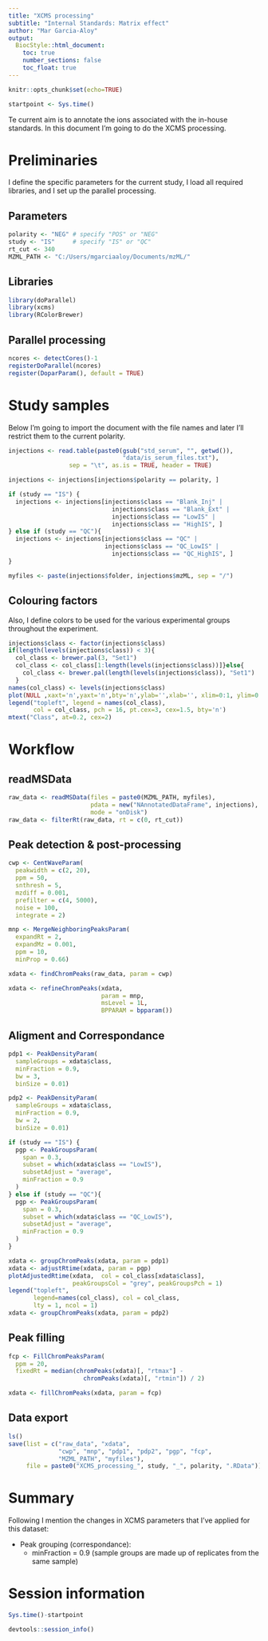 ```yaml
---
title: "XCMS processing"
subtitle: "Internal Standards: Matrix effect"
author: "Mar Garcia-Aloy"
output: 
  BiocStyle::html_document:
    toc: true
    number_sections: false
    toc_float: true
---
```



```r
knitr::opts_chunk$set(echo=TRUE)

startpoint <- Sys.time()
```


Te current aim is to annotate the ions associated with the in-house 
standards. In this document I'm going to do the XCMS processing.   

# Preliminaries
I define the specific parameters for the current study, I load all 
required libraries, and I set up the parallel processing.

## Parameters
```r
polarity <- "NEG" # specify "POS" or "NEG"
study <- "IS"     # specify "IS" or "QC"
rt_cut <- 340
MZML_PATH <- "C:/Users/mgarciaaloy/Documents/mzML/"
```

## Libraries
```r
library(doParallel)
library(xcms)
library(RColorBrewer)
```

## Parallel processing
```r
ncores <- detectCores()-1
registerDoParallel(ncores)
register(DoparParam(), default = TRUE)
```


# Study samples
Below I'm going to import the document with the file names and later I'll 
restrict them to the current polarity.  

```r
injections <- read.table(paste0(gsub("std_serum", "", getwd()), 
                                "data/is_serum_files.txt"), 
                 sep = "\t", as.is = TRUE, header = TRUE)

injections <- injections[injections$polarity == polarity, ]

if (study == "IS") {
  injections <- injections[injections$class == "Blank_Inj" |
                             injections$class == "Blank_Ext" |
                             injections$class == "LowIS" | 
                             injections$class == "HighIS", ]
} else if (study == "QC"){
  injections <- injections[injections$class == "QC" | 
                           injections$class == "QC_LowIS" |
                             injections$class == "QC_HighIS", ]
}

myfiles <- paste(injections$folder, injections$mzML, sep = "/") 
```

## Colouring factors
Also, I define colors to be used for the various experimental groups 
throughout the experiment.
```r
injections$class <- factor(injections$class)
if(length(levels(injections$class)) < 3){
  col_class <- brewer.pal(3, "Set1")
  col_class <- col_class[1:length(levels(injections$class))]}else{
    col_class <- brewer.pal(length(levels(injections$class)), "Set1")
  }
names(col_class) <- levels(injections$class)
plot(NULL ,xaxt='n',yaxt='n',bty='n',ylab='',xlab='', xlim=0:1, ylim=0:1)
legend("topleft", legend = names(col_class),
       col = col_class, pch = 16, pt.cex=3, cex=1.5, bty='n')
mtext("Class", at=0.2, cex=2)
```


# Workflow
## readMSData
```r
raw_data <- readMSData(files = paste0(MZML_PATH, myfiles), 
                       pdata = new("NAnnotatedDataFrame", injections),
                       mode = "onDisk")
raw_data <- filterRt(raw_data, rt = c(0, rt_cut))
```

## Peak detection & post-processing
```r
cwp <- CentWaveParam(
  peakwidth = c(2, 20), 
  ppm = 50, 
  snthresh = 5,
  mzdiff = 0.001,
  prefilter = c(4, 5000),
  noise = 100,
  integrate = 2)

mnp <- MergeNeighboringPeaksParam(
  expandRt = 2, 
  expandMz = 0.001, 
  ppm = 10,
  minProp = 0.66)

xdata <- findChromPeaks(raw_data, param = cwp)

xdata <- refineChromPeaks(xdata,
                          param = mnp, 
                          msLevel = 1L,
                          BPPARAM = bpparam())
```

## Aligment and Correspondance
```r
pdp1 <- PeakDensityParam(
  sampleGroups = xdata$class, 
  minFraction = 0.9, 
  bw = 3,
  binSize = 0.01)

pdp2 <- PeakDensityParam(
  sampleGroups = xdata$class, 
  minFraction = 0.9, 
  bw = 2,
  binSize = 0.01)

if (study == "IS") {
  pgp <- PeakGroupsParam(
    span = 0.3,
    subset = which(xdata$class == "LowIS"),  
    subsetAdjust = "average",
    minFraction = 0.9 
  ) 
} else if (study == "QC"){
  pgp <- PeakGroupsParam(
    span = 0.3,
    subset = which(xdata$class == "QC_LowIS"),  
    subsetAdjust = "average",
    minFraction = 0.9 
  ) 
}

xdata <- groupChromPeaks(xdata, param = pdp1)
xdata <- adjustRtime(xdata, param = pgp)
plotAdjustedRtime(xdata,  col = col_class[xdata$class],
                  peakGroupsCol = "grey", peakGroupsPch = 1)
legend("topleft",
       legend=names(col_class), col = col_class,
       lty = 1, ncol = 1)
xdata <- groupChromPeaks(xdata, param = pdp2)
```

## Peak filling
```r
fcp <- FillChromPeaksParam(
  ppm = 20, 
  fixedRt = median(chromPeaks(xdata)[, "rtmax"] -
                     chromPeaks(xdata)[, "rtmin"]) / 2)

xdata <- fillChromPeaks(xdata, param = fcp)
```

## Data export
```r
ls()
save(list = c("raw_data", "xdata", 
              "cwp", "mnp", "pdp1", "pdp2", "pgp", "fcp",
              "MZML_PATH", "myfiles"), 
     file = paste0("XCMS_processing_", study, "_", polarity, ".RData"))
```

# Summary
Following I mention the changes in XCMS parameters that I’ve applied for this dataset:  
  
- Peak grouping (correspondance):   
  - minFraction = 0.9 (sample groups are made up of replicates from the same sample)  
  
# Session information
```r
Sys.time()-startpoint

devtools::session_info()
```
